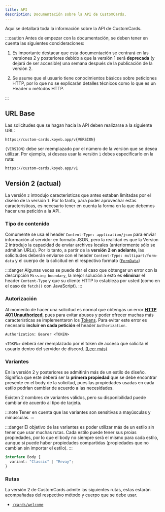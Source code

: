 ```yaml
---
title: API
description: Documentación sobre la API de CustomCards.
---
```



Aquí se detallará toda la información sobre la API de CustomCards.

:::caution
Antes de empezar con la documentación, se deben tener en cuenta las siguientes concideraciones:

1. Es importante destacar que esta documentación se centrará en las versiones 2 y posteriores debido a que la versión 1 será **deprecada** (y dejará de ser accesible) una semana después de la publicación de la versión 2.

2. Se asume que el usuario tiene conocimientos básicos sobre peticiones HTTP, por lo que no se explicarán detalles técnicos como lo que es un Header o métodos HTTP.

:::

## URL Base

Las solicitudes que se hagan hacia la API deben realizarse a la siguiente URL:

```http
https://custom-cards.koyeb.app/v{VERSION}
```

`{VERSION}` debe ser reemplazado por el número de la versión que se desea utilizar. Por ejemplo, si deseas usar la versión `1` debes especificarlo en la ruta:

```http
https://custom-cards.koyeb.app/v1
```

## Versión 2 (actual)

La versión `2` introdujo características que antes estaban limitadas por el diseño de la versión `1`. Por lo tanto, para poder aprovechar estas características, es necesario tener en cuenta la forma en la que debemos hacer una petición a la API.

### Tipo de contenido

Comumente se usa el header `Content-Type: application/json` para enviar información al servidor en formato JSON, pero la realidad es que la Version 2 introdujo la capacidad de enviar archivos locales (anteriormente sólo se admitían URLs). Por lo tanto, a partir de la **versión 2 en adelante**, las solicitudes deberán enviarse con el header `Content-Type: multipart/form-data` y el cuerpo de la solicitud en el respectivo formato ([`FormData`](https://developer.mozilla.org/en-US/docs/Web/API/FormData))

:::danger
Algunas veces se puede dar el caso que obtengar un error con la descripción `Missing boundary`, la mejor solución a esto es **eliminar** el header `Content-Type` y que su cliente HTTP lo estableza por usted (como en el caso de `fetch()` con JavaScript).
:::

### Autorización

Al momento de hacer una solicitud es normal que obtengas un error [**HTTP 401 Unauthorized**](https://developer.mozilla.org/en-US/docs/Web/HTTP/Status/401), pues para evitar abusos y poder ofrecer muchas más características se implementaron los [Tokens](/reference/api-access). Para evitar este error es necesario **incluir en cada petición** el header `Authorization`.

```http
Authorization: Bearer <TOKEN>
```

`<TOKEN>` deberá ser reemplazado por el token de acceso que solicita el usuario dentro del servidor de discord. [(Leer más)](/reference/tokens)

### Variantes

En la versión 2 y posteriores se admitirán más de un estilo de diseño. Significa que este deberá ser la **primera propiedad** que se debe encontrar presente en el body de la solicitud, pues las propiedades usadas en cada estilo podrían cambiar de acuerdo a las necesidades.

Existen 2 nombres de variantes válidos, pero su disponibilidad puede cambiar de acuerdo al tipo de tarjeta.

:::note
Tener en cuenta que las variantes son sensitivas a mayúsculas y minúsculas.
:::

:::danger
El objetivo de las variantes es poder utilizar más de un estilo sin tener que usar muchas rutas. Cada estilo puede tener sus proias propiedades, por lo que el body no siempre será el mismo para cada estilo, aunque si puede haber propiedades compartidas (propiedades que no cambian sin importar el estilo).
:::

```ts ""Classic"" ""Revay""
interface Body {
  variant: "Classic" | "Revay";
}
```

<LinkCard
  title="Leer más sobre las variantes"
  description="El contenido sobre las variantes y el body de cada solicitud se encuentra aquí."
  href="/reference/variants"
/>

### Rutas

La versión 2 de CustomCards admite las siguientes rutas, estas estarán acompañadas del respectivo método y cuerpo que se debe usar.

- <Badge variant="success" text="POST" /> [`/cards/welcome`](/reference/variants#tarjetas-de-bienvenida)
